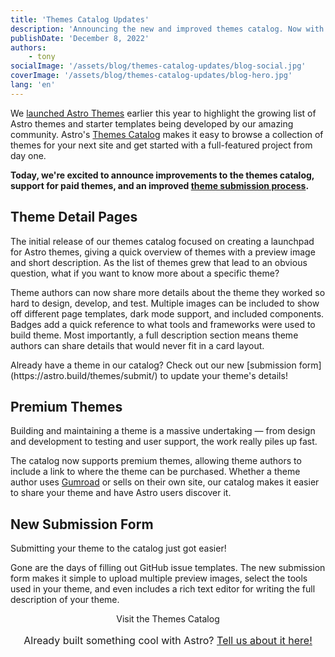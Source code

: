 ```yaml
---
title: 'Themes Catalog Updates'
description: 'Announcing the new and improved themes catalog. Now with support for more detailed theme descriptions and premium themes.'
publishDate: 'December 8, 2022'
authors:
    - tony
socialImage: '/assets/blog/themes-catalog-updates/blog-social.jpg'
coverImage: '/assets/blog/themes-catalog-updates/blog-hero.jpg'
lang: 'en'
---
```



We [launched Astro Themes](https://astro.build/blog/themes-and-integrations/) earlier this year to highlight the growing list of Astro themes and starter templates being developed by our amazing community. Astro's [Themes Catalog](https://astro.build/themes/) makes it easy to browse a collection of themes for your next site and get started with a full-featured project from day one.

**Today, we're excited to announce improvements to the themes catalog, support for paid themes, and an improved [theme submission process](https://astro.build/themes/submit).**

<BlogContentImage
    src={themesPreview}
    alt="Screenshots of three Astro theme home pages"
/>

## Theme Detail Pages

The initial release of our themes catalog focused on creating a launchpad for Astro themes, giving a quick overview of themes with a preview image and short description. As the list of themes grew that lead to an obvious question, what if you want to know more about a specific theme?

<BlogContentImage
    src={themesPreview2}
    alt="Screenshots of the new Astro themes catalog details page"
/>

Theme authors can now share more details about the theme they worked so hard to design, develop, and test. Multiple images can be included to show off different page templates, dark mode support, and included components. Badges add a quick reference to what tools and frameworks were used to build theme. Most importantly, a full description section means theme authors can share details that would never fit in a card layout.

<Note title="Submit your theme">
  Already have a theme in our catalog? Check out our new [submission form](https://astro.build/themes/submit/) to update your theme's details!
</Note>

## Premium Themes

Building and maintaining a theme is a massive undertaking — from design and development to testing and user support, the work really piles up fast.

<BlogContentImage
    src={paidThemes}
    alt="Screenshots showing the details page for a paid theme on the new themes catalog"
/>

The catalog now supports premium themes, allowing theme authors to include a link to where the theme can be purchased. Whether a theme author uses [Gumroad](https://gumroad.com/) or sells on their own site, our catalog makes it easier to share your theme and have Astro users discover it.

## New Submission Form

Submitting your theme to the catalog just got easier!

<BlogContentImage
    src={submitThemes}
    alt="An online form used to submit theme details with preview images, descriptions, and tags."
/>

Gone are the days of filling out GitHub issue templates. The new submission form makes it simple to upload multiple preview images, select the tools used in your theme, and even includes a rich text editor for writing the full description of your theme.

<div style="
    display: flex;
    justify-content: center;
    flex-direction: column;
    align-items: center;">
  <CallToAction primary href="https://astro.build/themes">Visit the Themes Catalog</CallToAction>
  <span style="font-size: 1rem;margin: 1rem;">
    Already built something cool with Astro?
    <a href="https://astro.build/themes/submit">Tell us about it here!</a>
  </span>
</div>
